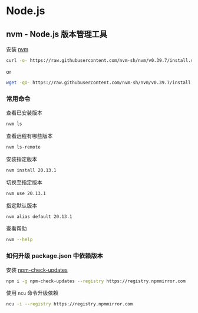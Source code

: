 # Node.js

## nvm - Node.js 版本管理工具

安装 [nvm](https://github.com/nvm-sh/nvm)

```sh
curl -o- https://raw.githubusercontent.com/nvm-sh/nvm/v0.39.7/install.sh | bash
```

or

```sh
wget -qO- https://raw.githubusercontent.com/nvm-sh/nvm/v0.39.7/install.sh | bash
```

### 常用命令

查看已安装版本

```sh
nvm ls
```

查看远程有哪些版本

```sh
nvm ls-remote
```

安装指定版本

```sh
nvm install 20.13.1
```

切换至指定版本

```sh
nvm use 20.13.1
```

指定默认版本

```sh
nvm alias default 20.13.1
```

查看帮助

```sh
nvm --help
```

### 如何升级 package.json 中依赖版本

安装 [npm-check-updates]()

```sh
npm i -g npm-check-updates --registry https://registry.npmmirror.com
```

使用 `ncu` 命令升级依赖

```sh
ncu -i --registry https://registry.npmmirror.com
```